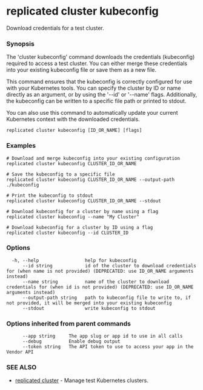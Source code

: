 # replicated cluster kubeconfig

Download credentials for a test cluster.

### Synopsis

The 'cluster kubeconfig' command downloads the credentials (kubeconfig) required to access a test cluster. You can either merge these credentials into your existing kubeconfig file or save them as a new file.

This command ensures that the kubeconfig is correctly configured for use with your Kubernetes tools. You can specify the cluster by ID or name directly as an argument, or by using the '--id' or '--name' flags. Additionally, the kubeconfig can be written to a specific file path or printed to stdout.

You can also use this command to automatically update your current Kubernetes context with the downloaded credentials.

```
replicated cluster kubeconfig [ID_OR_NAME] [flags]
```

### Examples

```
# Download and merge kubeconfig into your existing configuration
replicated cluster kubeconfig CLUSTER_ID_OR_NAME

# Save the kubeconfig to a specific file
replicated cluster kubeconfig CLUSTER_ID_OR_NAME --output-path ./kubeconfig

# Print the kubeconfig to stdout
replicated cluster kubeconfig CLUSTER_ID_OR_NAME --stdout

# Download kubeconfig for a cluster by name using a flag
replicated cluster kubeconfig --name "My Cluster"

# Download kubeconfig for a cluster by ID using a flag
replicated cluster kubeconfig --id CLUSTER_ID
```

### Options

```
  -h, --help                 help for kubeconfig
      --id string            id of the cluster to download credentials for (when name is not provided) (DEPRECATED: use ID_OR_NAME arguments instead)
      --name string          name of the cluster to download credentials for (when id is not provided) (DEPRECATED: use ID_OR_NAME arguments instead)
      --output-path string   path to kubeconfig file to write to, if not provided, it will be merged into your existing kubeconfig
      --stdout               write kubeconfig to stdout
```

### Options inherited from parent commands

```
      --app string     The app slug or app id to use in all calls
      --debug          Enable debug output
      --token string   The API token to use to access your app in the Vendor API
```

### SEE ALSO

* [replicated cluster](replicated-cli-cluster)	 - Manage test Kubernetes clusters.

